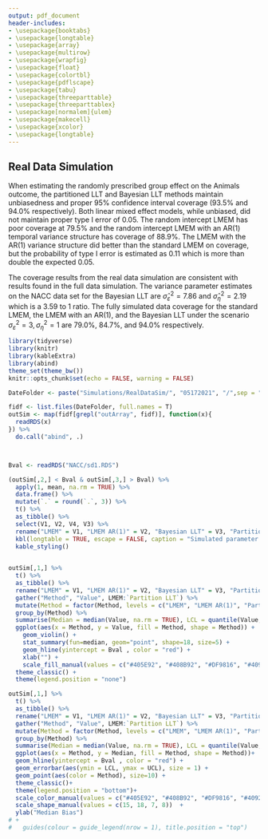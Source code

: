 ```yaml
---
output: pdf_document
header-includes:
- \usepackage{booktabs}
- \usepackage{longtable}
- \usepackage{array}
- \usepackage{multirow}
- \usepackage{wrapfig}
- \usepackage{float}
- \usepackage{colortbl}
- \usepackage{pdflscape}
- \usepackage{tabu}
- \usepackage{threeparttable}
- \usepackage{threeparttablex}
- \usepackage[normalem]{ulem}
- \usepackage{makecell}
- \usepackage{xcolor}
- \usepackage{longtable}
---
```


## Real Data Simulation


When estimating the randomly prescribed group effect on the Animals outcome, the partitioned LLT and Bayesian LLT methods maintain unbiasedness and proper 95% confidence interval coverage (93.5% and 94.0% respectively). Both linear mixed effect models, while unbiased, did not maintain proper type I error of 0.05. The random intercept LMEM has poor coverage at 79.5% and the random intercept LMEM with an AR(1) temporal variance structure has coverage of 88.9%. The LMEM with the AR(1) variance structure did better than the standard LMEM on coverage, but the probability of type I error is estimated as 0.11 which is more than double the expected 0.05. 

The coverage results from the real data simulation are consistent with results found in the full data simulation. The variance parameter estimates on the NACC data set for the Bayesian LLT are $\hat \sigma^2_\varepsilon = 7.86$ and $\hat \sigma^2_\eta = 2.19$ which is a 3.59 to 1 ratio. The fully simulated data coverage for the standard LMEM, the LMEM with an AR(1), and the Bayesian LLT under the scenario $\sigma^2_\varepsilon = 3, \sigma^2_\eta = 1$ are 79.0%, 84.7%, and 94.0% respectively. 

```r
library(tidyverse)
library(knitr)
library(kableExtra)
library(abind)
theme_set(theme_bw())
knitr::opts_chunk$set(echo = FALSE, warning = FALSE)
```


```r

DateFolder <- paste("Simulations/RealDataSim/", "05172021", "/",sep = "") 

fidf <- list.files(DateFolder, full.names = T)
outSim <- map(fidf[grepl("outArray", fidf)], function(x){
  readRDS(x)
}) %>%
  do.call("abind", .)



Bval <- readRDS("NACC/sd1.RDS")
```







```r
(outSim[,2,] < Bval & outSim[,3,] > Bval) %>%
  apply(1, mean, na.rm = TRUE) %>%
  data.frame() %>%
  mutate(`.` = round(`.`, 3)) %>%
  t() %>%
  as_tibble() %>%
  select(V1, V2, V4, V3) %>%
  rename("LMEM" = V1, "LMEM AR(1)" = V2, "Bayesian LLT" = V3, "Partition LLT" = V4) %>%
  kbl(longtable = TRUE, escape = FALSE, caption = "Simulated parameter coverage") %>%
  kable_styling()
  
```

```r
outSim[,1,] %>%
  t() %>%
  as_tibble() %>%
  rename("LMEM" = V1, "LMEM AR(1)" = V2, "Bayesian LLT" = V3, "Partition LLT" = V4) %>%
  gather("Method", "Value", LMEM:`Partition LLT`) %>%
  mutate(Method = factor(Method, levels = c("LMEM", "LMEM AR(1)", "Partition LLT", "Bayesian LLT"))) %>%
  group_by(Method) %>%
  summarise(Median = median(Value, na.rm = TRUE), LCL = quantile(Value, .025, na.rm = TRUE), UCL = quantile(Value, 0.975, na.rm = TRUE))  %>%
  ggplot(aes(x = Method, y = Value, fill = Method, shape = Method)) + 
    geom_violin() + 
    stat_summary(fun=median, geom="point", shape=18, size=5) +
    geom_hline(yintercept = Bval , color = "red") +
    xlab("") +
    scale_fill_manual(values = c("#405E92", "#408B92", "#DF9816", "#409247")) +
  theme_classic() +
  theme(legend.position = "none")
```


```r
outSim[,1,] %>%
  t() %>%
  as_tibble() %>%
  rename("LMEM" = V1, "LMEM AR(1)" = V2, "Bayesian LLT" = V3, "Partition LLT" = V4) %>%
  gather("Method", "Value", LMEM:`Partition LLT`) %>%
  mutate(Method = factor(Method, levels = c("LMEM", "LMEM AR(1)", "Partition LLT", "Bayesian LLT"))) %>%
  group_by(Method) %>%
  summarise(Median = median(Value, na.rm = TRUE), LCL = quantile(Value, .025, na.rm = TRUE), UCL = quantile(Value, 0.975, na.rm = TRUE))  %>%
  ggplot(aes(x = Method, y = Median, fill = Method, shape = Method))+
  geom_hline(yintercept = Bval , color = "red") +
  geom_errorbar(aes(ymin = LCL, ymax = UCL), size = 1) +
  geom_point(aes(color = Method), size=10) +
  theme_classic()+
  theme(legend.position = "bottom")+
  scale_color_manual(values = c("#405E92", "#408B92", "#DF9816", "#409247")) +
  scale_shape_manual(values = c(15, 18, 7, 8))  +
  ylab("Median Bias") 
# +
#   guides(colour = guide_legend(nrow = 1), title.position = "top")
```

